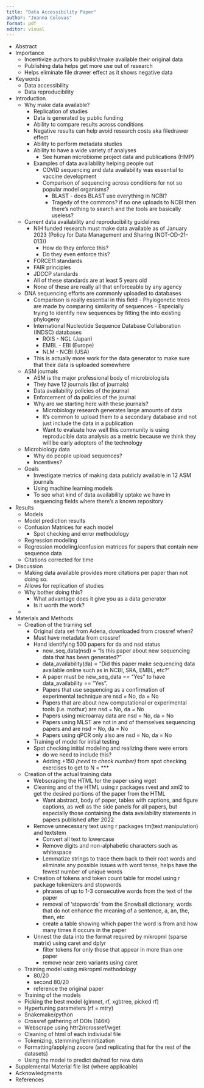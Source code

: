 ```yaml
---
title: "Data Accessibility Paper"
author: "Joanna Colovas"
format: pdf
editor: visual
---
```


-   Abstract
-   Importance
    -   Incentivize authors to publish/make available their original
        data
    -   Publishing data helps get more use out of research
    -   Helps eliminate file drawer effect as it shows negative data
-   Keywords
    -   Data accessibility
    -   Data reproducibility
-   Introduction
    -   Why make data available? 
        -   Replication of studies
        -   Data is generated by public funding
        -   Ability to compare results across conditions
        -   Negative results can help avoid research costs aka filedrawer effect
        -   Ability to perform metadata studies 
        -   Ability to have a wide variety of analyses
            -   See human microbiome project data and publications (HMP)
        -   Examples of data availability helping people out
            -   COVID sequencing and data availability was essential to vaccine
            development
            -   Comparison of sequencing across conditions for not so popular model organisms?
                -   BLAST - does BLAST use everything in NCBI? 
                -   Tragedy of the commons? if no one uploads to NCBI then there's nothing to search
                and the tools are basically useless?

    -   Current data availability and reproducibility guidelines
        -   NIH funded research must make data available as of January 2023
        (Policy for Data Management and Sharing (NOT-OD-21-013))
            -   How do they enforce this? 
            -   Do they even enforce this? 
        -   FORCE11 standards
        -   FAIR principles
        -   JDCCP standards
        -   All of these standards are at least 5 years old
        -   None of these are really all that enforceable by any agency 
    
    -   DNA sequencing efforts are commonly uploaded to databases
         -   Comparison is really essential in this field
                    -   Phylogenetic trees are made by comparing similarity of sequences
                    -   Especially trying to identify new sequences by fitting the into existing phylogeny
        -   International Nucleotide Sequence Database Collaboration
            (INDSC) databases
            -   ROIS - NGL (Japan)
            -   EMBL - EBI (Europe)
            -   NLM - NCBI (USA)
        -   This is actually more work for the data generator to make sure that their data
        is uploaded somewhere


    -   ASM journals
        -   ASM is the major professional body of microbiologists
        -   They have 12 journals (list of journals)
        -   Data availability policies of the journal
        -   Enforcement of da policies of the journal
        -   Why are we starting here with these journals? 
            -   Microbiology research generates large amounts of data
            -   It's common to upload them to a secondary database and not just
            include the data in a publication
             -   Want to evaluate how well this community is using
            reproducible data analysis as a metric because we think they will be 
            early adopters of the technology

    -   Microbiology data 
        -   Why do people upload sequences?
        -   Incentives? 

    -   Goals
        -   Investigate metrics of making data publicly available in 12 ASM
        journals
        -   Using machine learning models 
        -   To see what kind of data availability uptake we have in sequencing 
        fields where there's a known repository
        
-   Results
    -   Models
    -   Model prediction results
    -   Confusion Matrices for each model
        -   Spot checking and error methodology
    -   Regression modeling
    -   Regression modeling/confusion matrices for papers that contain
        new sequence data
    -   Citations corrected for time
-   Discussion
    -   Making data available provides more citations per paper than not
        doing so.
    -   Allows for replication of studies
    -   Why bother doing this?
        -   What advantage does it give you as a data generator 
        -   Is it worth the work? 
    -   
-   Materials and Methods
    -   Creation of the training set
        -   Original data set from Adena, downloaded from crossref when? 
        -   Must have metadata from crossref
        -   Hand identifying 500 papers for da and nsd status
            -   new_seq_data(nsd) = "Is this paper about new sequencing data that has been generated?"
            -   data_availability(da) = "Did this paper make sequencing data available online such as in NCBI, SRA, EMBL, etc?" 
            -   A paper must be new_seq_data == "Yes" to have data_availability == "Yes".
            -   Papers that use sequencing as a confirmation of experimental technique are nsd = No, da = No
            -   Papers that are about new computational or experimental tools (i.e. mothur) are nsd = No, da = No
            -   Papers using microarray data are nsd = No, da = No
            -   Papers using MLST are not in and of themselves sequencing papers and are nsd = No, da = No
            -   Papers using qPCR only also are nsd = No, da = No 
        -   Training of model for initial testing 
        -   Spot checking initial modeling and realizing there were errors 
            -   do we need to include this?
            -   Adding +150 *(need to check number)* from spot checking exercises to get to N = ***
    -   Creation of the actual training data
        -   Webscraping the HTML for the paper using wget
        -   Cleaning and of the HTML using r packages rvest and xml2 to get the desired 
        portions of the paper from the HTML
            -   Want abstract, body of paper, tables with captions, and figure captions, 
            as well as the side panels for all papers, but especially those containing the data 
            availability statements in papers published after 2022
        -   Remove unnecessary text using r packages tm(text manipulation) and textstem
            -   Convert all text to lowercase
            -   Remove digits and non-alphabetic characters such as whitespace
            -   Lemmatize strings to trace them back to their root words and eliminate 
            any possible issues with word tense, helps have the fewest number of unique words
        -   Creation of tokens and token count table for model using r package tokenizers and stopwords
            -   phrases of up to 1-3 consecutive words from the text of the paper
            -   removal of 'stopwords' from the Snowball dictionary, words that do not enhance 
            the meaning of a sentence, a, an, the, then, etc
            -   create a table showing which paper the word is from and how many times it occurs in the paper
        -   Unnest the data into the format required by mikropml (sparse matrix) using caret and dplyr
            -   filter tokens for only those that appear in more than one paper
            -   remove near zero variants using caret 
            

    -   Training model using mikropml methodology
        -   80/20
        -   second 80/20 
        -   reference the original paper
    -   Training of the models
    -   Picking the best model (glmnet, rf, xgbtree, picked rf)
    -   Hypertuning parameters (rf = mtry)
    -   Snakemake/python
    -   Crossref gathering of DOIs (146K)
    -   Webscrape using httr2/rcrossref/wget
    -   Cleaning of html of each indiviudal file
    -   Tokenizing, stemming/lemmitization
    -   Formatting/applying zscore (and replicating that for the rest of
        the datasets)
    -   Using the model to predict da/nsd for new data
-   Supplemental Material file list (where applicable)
-   Acknowledgments
-   References
